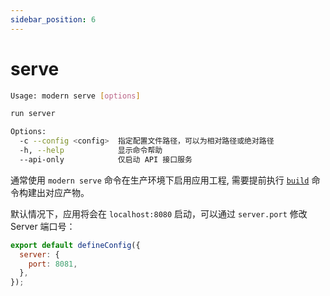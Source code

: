```yaml
---
sidebar_position: 6
---
```

# serve

```bash
Usage: modern serve [options]

run server

Options:
  -c --config <config>  指定配置文件路径，可以为相对路径或绝对路径
  -h, --help            显示命令帮助
  --api-only            仅启动 API 接口服务
```

通常使用 `modern serve` 命令在生产环境下启用应用工程, 需要提前执行 [`build`](/apis/app/commands/build) 命令构建出对应产物。

默认情况下，应用将会在 `localhost:8080` 启动，可以通过 `server.port` 修改 Server 端口号：

```js
export default defineConfig({
  server: {
    port: 8081,
  },
});
```
